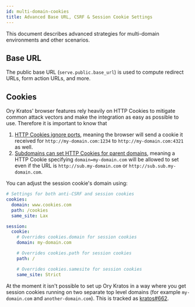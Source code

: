 ```yaml
---
id: multi-domain-cookies
title: Advanced Base URL, CSRF & Session Cookie Settings
---
```


This document describes advanced strategies for multi-domain environments and
other scenarios.

## Base URL

The public base URL (`serve.public.base_url`) is used to compute redirect URLs,
form action URLs, and more.

## Cookies

Ory Kratos' browser features rely heavily on HTTP Cookies to mitigate common
attack vectors and make the integration as easy as possible to use. Therefore it
is important to know that

1. [HTTP Cookies ignore ports](https://stackoverflow.com/questions/1612177/are-http-cookies-port-specific),
   meaning the browser will send a cookie it received for
   `http://my-domain.com:1234` to `http://my-domain.com:4321` as well.
2. [Subdomains can set HTTP Cookies for parent domains](https://stackoverflow.com/questions/18492576/share-cookie-between-subdomain-and-domain),
   meaning a HTTP Cookie specifying `domain=my-domain.com` will be allowed to
   set even if the URL is `http://sub.my-domain.com` or
   `http://sub.sub.my-domain.com`.

You can adjust the session cookie's domain using:

```yaml title="path/to/kratos/config.yml"
# Settings for both anti-CSRF and session cookies
cookies:
  domain: www.cookies.com
  path: /cookies
  same_site: Lax

session:
  cookie:
    # Overrides cookies.domain for session cookies
    domain: my-domain.com

    # Overrides cookies.path for session cookies
    path: /

    # Overrides cookies.samesite for session cookies
    same_site: Strict
```

At the moment it isn't possible to set up Ory Kratos in a way where you
get session cookies running on two separate top level domains (for example
`my-domain.com` and `another-domain.com`). This is tracked as
[kratos#662](https://github.com/ory/kratos/issues/662).
